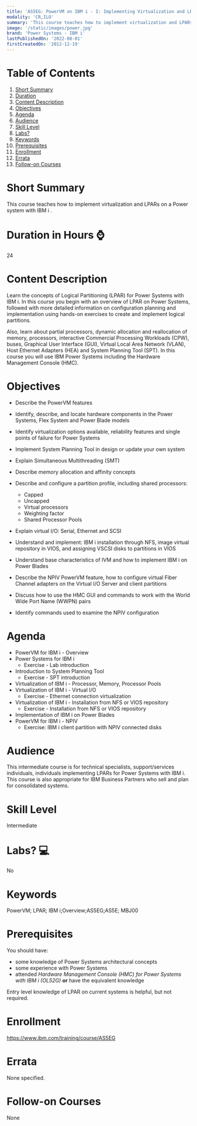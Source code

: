 ```yaml
---
title: 'AS5EG: PowerVM on IBM i - I: Implementing Virtualization and LPAR'
modality: 'CR,ILO'
summary: 'This course teaches how to implement virtualization and LPARs on a Power system with IBM i . '
image: '/static/images/power.jpg'
brand: 'Power Systems - IBM i'
lastPublishedOn: '2022-08-01'
firstCreatedOn: '2012-12-19'
---
```

# Table of Contents
1.  [Short Summary](#short-summary)
2.  [Duration](#duration-in-hours-)
3.  [Content Description](#content-description)
4.  [Objectives](#objectives)
5.  [Agenda](#agenda)
6.  [Audience](#audience)
7.  [Skill Level](#skill-level)
8.  [Labs?](#labs-)
9.  [Keywords](#keywords)
10. [Prerequisites](#prerequisites)
11. [Enrollment](#enrollment)
12. [Errata](#errata)
13. [Follow-on Courses](#follow-on-courses)

# Short Summary
This course teaches how to implement virtualization and LPARs on a Power system with IBM i . 

# Duration in Hours ⌚
24

# Content Description
Learn the concepts of Logical Partitioning (LPAR) for Power Systems with IBM i. In this course you begin with an overview of LPAR on Power Systems, followed with more detailed information on configuration planning and implementation using hands-on exercises to create and implement logical partitions.


Also, learn about partial processors, dynamic allocation and reallocation of memory, processors, interactive Commercial Processing Workloads (CPW), buses, Graphical User Interface (GUI), Virtual Local Area Network (VLAN), Host Ethernet Adapters (HEA) and System Planning Tool (SPT). In this course you will use IBM Power Systems including the Hardware Management Console (HMC).



# Objectives
* Describe the PowerVM features
* Identify, describe, and locate hardware components in the Power Systems, Flex System and Power Blade models
* Identify virtualization options available, reliability features and single points of failure for Power Systems
* Implement System Planning Tool in design or update your own system
* Explain Simultaneous Multithreading (SMT)
* Describe memory allocation and affinity concepts
* Describe and configure a partition profile, including shared processors:
	+ Capped
	+ Uncapped
	+ Virtual processors
	+ Weighting factor
	+ Shared Processor Pools


* Explain virtual I/O: Serial, Ethernet and SCSI
* Understand and implement: IBM i installation through NFS, image virtual repository in VIOS, and assigning VSCSI disks to partitions in VIOS
* Understand base characteristics of IVM and how to implement IBM i on Power Blades
* Describe the NPIV PowerVM feature, how to configure virtual Fiber Channel adapters on the Virtual I/O Server and client partitions
* Discuss how to use the HMC GUI and commands to work with the World Wide Port Name (WWPN) pairs
* Identify commands used to examine the NPIV configuration


# Agenda
* PowerVM for IBM i - Overview
* Power Systems for IBM i
	+ Exercise - Lab introduction
* Introduction to System Planning Tool
	+ Exercise - SPT introduction
* Virtualization of IBM i - Processor, Memory, Processor Pools
* Virtualization of IBM i - Virtual I/O
	+ Exercise - Ethernet connection virtualization
* Virtualization of IBM i - Installation from NFS or VIOS repository
	+ Exercise - Installation from NFS or VIOS repository
* Implementation of IBM i on Power Blades
* PowerVM for IBM i - NPIV
	+ Exercise: IBM i client partition with NPIV connected disks


# Audience
This intermediate course is for technical specialists, support/services individuals, individuals implementing LPARs for Power Systems with IBM i. This course is also appropriate for IBM Business Partners who sell and plan for consolidated systems.



# Skill Level
Intermediate        

# Labs? 💻
No

# Keywords
PowerVM; LPAR; IBM i;Overview;AS5EG;AS5E; MBJ00

# Prerequisites
You should have:


* some knowledge of Power Systems architectural concepts
* some experience with Power Systems
* attended *Hardware Management Console (HMC) for Power Systems with IBM i (OL52G)* **or** have the equivalent knowledge


Entry level knowledge of LPAR on current systems is helpful, but not required.



# Enrollment
https://www.ibm.com/training/course/AS5EG

# Errata
None specified.

# Follow-on Courses
None


